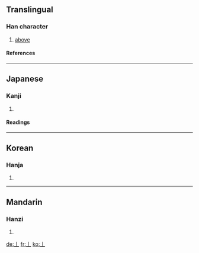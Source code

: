 {{see|上}}<!-- may be replaced by zh-forms -->

==Translingual==
===Han character===
{{Han char|rad=一|as=01|sn=2|four=|canj=中一 (LM)}}
# [[above]]
====References====
{{Han ref|kx=0076.010|dkj=00007|dj=0137.020|hdz=10003.010|uh=4E04|ud=19972}}
----
==Japanese==
===Kanji===
{{ja-kanji|grade=|rs=一01}}
# {{defn|Japanese}}
====Readings====
{{ja-readings|on=[[しょう]] (shō)|kun=[[うえ]] (ue), [[かみ]] (kami)}}
----
==Korean==
===Hanja===
{{ko-hanja|hangeul=[[상]] (sang)|eumhun=[[위]] [[상]] (wi sang; "top")|rv=sang|mr=sang|y=sang}}
# {{defn|Korean}}
----
==Mandarin==
===Hanzi===
{{cmn-hanzi|pin=[[shàng]] ([[shang4]])|wg=shang<sup>4</sup>}}
# {{defn|Mandarin}}

[[de:丄]]
[[fr:丄]]
[[ko:丄]]